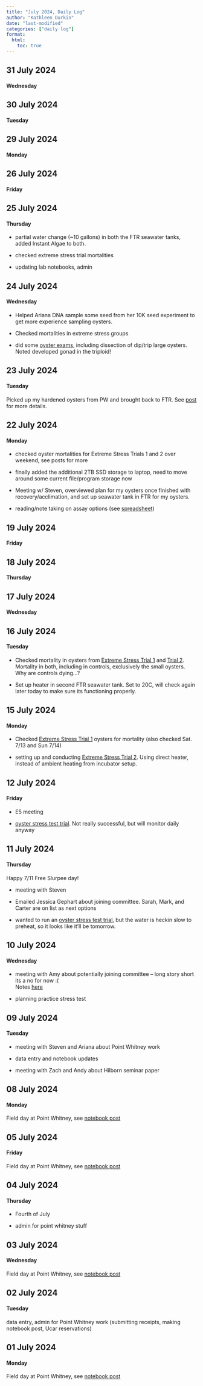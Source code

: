 ```yaml
---
title: "July 2024, Daily Log"
author: "Kathleen Durkin"
date: "last-modified"
categories: ["daily log"]
format:
  html:
    toc: true
---
```


## 31 July 2024

#### Wednesday

## 30 July 2024

#### Tuesday

## 29 July 2024

#### Monday

## 26 July 2024

#### Friday

## 25 July 2024

#### Thursday

-   partial water change (\~10 gallons) in both the FTR seawater tanks, added Instant Algae to both.

-   checked extreme stress trial mortalities

-   updating lab notebooks, admin

## 24 July 2024

#### Wednesday

-   Helped Ariana DNA sample some seed from her 10K seed experiment to get more experience sampling oysters.

-   Checked mortalities in extreme stress groups

-   did some [oyster exams](../../projects/pacific_oyster/2024_07_24_oyster_examinations.qmd), including dissection of dip/trip large oysters. Noted developed gonad in the triploid!

## 23 July 2024

#### Tuesday

Picked up my hardened oysters from PW and brought back to FTR. See [post](../../projects/pacific_oyster/2024_07_23_Point_Whitney.qmd) for more details.

## 22 July 2024

#### Monday

-   checked oyster mortalities for Extreme Stress Trials 1 and 2 over weekend, see posts for more

-   finally added the additional 2TB SSD storage to laptop, need to move around some current file/program storage now

-   Meeting w/ Steven, overviewed plan for my oysters once finished with recovery/acclimation, and set up seawater tank in FTR for my oysters.

-   reading/note taking on assay options (see [spreadsheet](https://docs.google.com/spreadsheets/d/1yjQmdXelPzKs32425yZWjtZV4hF7w42PTIGfK2WSfLY/edit?gid=0#gid=0))

## 19 July 2024

#### Friday

## 18 July 2024

#### Thursday

## 17 July 2024

#### Wednesday

## 16 July 2024

#### Tuesday

-   Checked mortality in oysters from [Extreme Stress Trial 1](../../projects/pacific_oyster/2024_07_15_stress_test_trial2.qmd) and [Trial 2](../../projects/pacific_oyster/2024_07_11_stress_test_trial.qmd). Mortality in both, including in controls, exclusively the small oysters. Why are controls dying...?

-   Set up heater in second FTR seawater tank. Set to 20C, will check again later today to make sure its functioning properly.

## 15 July 2024

#### Monday

-   Checked [Extreme Stress Trial 1](../../projects/pacific_oyster/2024_07_11_stress_test_trial.qmd) oysters for mortality (also checked Sat. 7/13 and Sun 7/14)

-   setting up and conducting [Extreme Stress Trial 2](../../projects/pacific_oyster/2024_07_15_stress_test_trial2.qmd). Using direct heater, instead of ambient heating from incubator setup.

## 12 July 2024

#### Friday

-   E5 meeting

-   [oyster stress test trial](../../projects/pacific_oyster/2024_07_11_stress_test_trial.qmd). Not really successful, but will monitor daily anyway

## 11 July 2024

#### Thursday

Happy 7/11 Free Slurpee day!

-   meeting with Steven

-   Emailed Jessica Gephart about joining committee. Sarah, Mark, and Carter are on list as next options

-   wanted to run an [oyster stress test trial](../../projects/pacific_oyster/2024_07_11_stress_test_trial.qmd), but the water is heckin slow to preheat, so it looks like it'll be tomorrow.

## 10 July 2024

#### Wednesday

-   meeting with Amy about potentially joining committee -- long story short its a no for now :(\
    Notes [here](https://docs.google.com/document/d/1IgbZgJOcZYKogHhHB1Apst1ihhXzmYLT-fLHrZf0dtc/edit)

-   planning practice stress test\

## 09 July 2024

#### Tuesday

-   meeting with Steven and Ariana about Point Whitney work

-   data entry and notebook updates

-   meeting with Zach and Andy about Hilborn seminar paper

## 08 July 2024

#### Monday

Field day at Point Whitney, see [notebook post](../../projects/pacific_oyster/2024_07_08_Point_Whitney.qmd)

## 05 July 2024

#### Friday

Field day at Point Whitney, see [notebook post](../../projects/pacific_oyster/2024_07_05_Point_Whitney.qmd)

## 04 July 2024

#### Thursday

-   Fourth of July

-   admin for point whitney stuff

## 03 July 2024

#### Wednesday

Field day at Point Whitney, see [notebook post](../../projects/pacific_oyster/2024_07_03_Point_Whitney.qmd)

## 02 July 2024

#### Tuesday

data entry, admin for Point Whitney work (submitting receipts, making notebook post, Ucar reservations)

## 01 July 2024

#### Monday

Field day at Point Whitney, see [notebook post](../../projects/pacific_oyster/2024_07_01_Point_Whitney.qmd)
